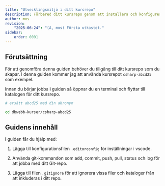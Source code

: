 ```yaml
---
title: "Utvecklingsmiljö i ditt kursrepo" 
description: Förbered ditt kursrepo genom att installera och konfigurera den utvecklingsmiljön du behöver.
author: mos
revision:
    "2025-06-24": "(A, mos) Första utkastet."
sidebar:
    order: 0001
---
```



## Förutsättning

För att genomföra denna guiden behöver du tillgång till ditt kursrepo som du skapar. I denna guiden kommer jag att använda kursrepot `csharp-abcd25` som exempel.

Innan du börjar jobba i guiden så öppnar du en terminal och flyttar till katalogen för ditt kursrepo.

```bash
# ersätt abcd25 med din akronym 

cd dbwebb-kurser/csharp-abcd25
```

## Guidens innehåll

I guiden får du hjälp med:

1. Lägga till konfigurationsfilen `.editorconfig` för inställningar i vscode.

1. Använda git-kommandon som add, commit, push, pull, status och log för att jobba med ditt Git-repo.

1. Lägga till filen `.gitignore` för att ignorera vissa filer och kataloger från att inkluderas i ditt repo.
